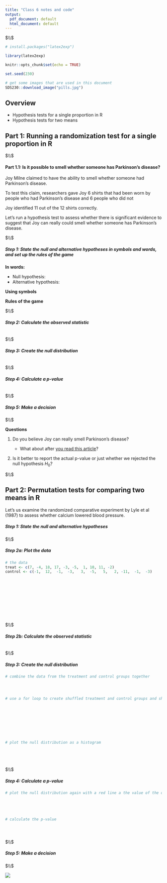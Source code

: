 ```yaml
---
title: "Class 6 notes and code"
output:
  pdf_document: default
  html_document: default
---
```




$\\$




```r

# install.packages("latex2exp")

library(latex2exp)

knitr::opts_chunk$set(echo = TRUE)

set.seed(230)

```


<!--  Please run the code in the R chunk below once. It will install a packages, and and download figures/data we will use.  -->

```r


# get some images that are used in this document
SDS230::download_image("pills.jpg")


```







## Overview

 * Hypothesis tests for a single proportion in R
 * Hypothesis tests for two means




## Part 1: Running a randomization test for a single proportion in R



$\\$





#### Part 1.1: Is it possible to smell whether someone has Parkinson's disease? 


Joy Milne claimed to have the ability to smell whether someone had Parkinson’s disease.

To test this claim, researchers gave Joy 6 shirts that had been worn by people who had Parkinson’s disease and 6 people who did not

Joy identified 11 out of the 12 shirts correctly. 

Let's run a hypothesis test to assess whether there is significant evidence to suggest that Joy can really could smell whether someone has Parkinson's disease.




$\\$





##### Step 1: State the null and alternative hypotheses in symbols and words, and set up the rules of the game


**In words:** 

* Null hypothesis: 
* Alternative hypothesis: 



**Using symbols**





**Rules of the game**







$\\$





##### Step 2: Calculate the observed statistic

```r



```





$\\$





##### Step 3: Create the null distribution



```r






```






$\\$






##### Step 4: Calculate a p-value


```r



```






$\\$






##### Step 5: Make a decision









$\\$






**Questions**

 1. Do you believe Joy can really smell Parkinson's disease? 
 
    - What about after [you read this article](https://wapo.st/2lW9GQL)? 

 2. Is it better to report the actual p-value or just whether we rejected the null hypothesis $H_0$? 
 
 
 
 
 
$\\$
 






## Part 2: Permutation tests for comparing two means in R


Let's us examine the randomized comparative experiment by Lyle et al (1987) to assess whether calcium lowered blood pressure.







##### Step 1: State the null and alternative hypotheses 







$\\$






##### Step 2a: Plot the data


```r


# the data
treat <- c(7, -4, 18, 17, -3, -5,  1, 10, 11, -2)
control <- c(-1,  12,  -1,  -3,   3,  -5,   5,   2, -11,  -1,  -3)












```






$\\$






##### Step 2b: Calculate the observed statistic

```r




```


$\\$





##### Step 3: Create the null distribution



```r


# combine the data from the treatment and control groups together




# use a for loop to create shuffled treatment and control groups and shuffled statistics 









# plot the null distribution as a histogram






```






$\\$







##### Step 4: Calculate a p-value


```r


# plot the null distribution again with a red line a the value of the observed statistic





# calculate the p-value





```




$\\$



##### Step 5: Make a decision





$\\$





![](pills.jpg)









